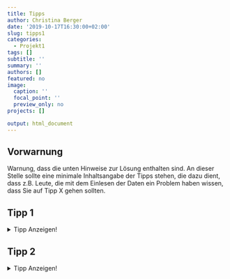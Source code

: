 ```yaml
---
title: Tipps
author: Christina Berger
date: '2019-10-17T16:30:00+02:00'
slug: tipps1
categories:
  - Projekt1
tags: []
subtitle: ''
summary: ''
authors: []
featured: no
image:
  caption: ''
  focal_point: ''
  preview_only: no
projects: []

output: html_document
---
```


## Vorwarnung

Warnung, dass die unten Hinweise zur Lösung enthalten sind. An dieser Stelle sollte eine minimale Inhaltsangabe der Tipps stehen, die dazu dient, dass z.B. Leute, die mit dem Einlesen der Daten ein Problem haben wissen, dass Sie auf Tipp X gehen sollten.

## Tipp 1

<details><summary>Tipp Anzeigen!</summary>
<p>
Die Tipps sollten konkrete Hinweise enthalten, aber keine vollständige Lösung liefern. R-Code wird dabei - per Voreinstellung - ausgeblendet und nur auf expliziten Knopfdruck hin dargestellt:

```r
R.Version()
```
</p>
</details>


## Tipp 2

<details><summary>Tipp Anzeigen!</summary>
<p>
:wink:
</p>
</details>
